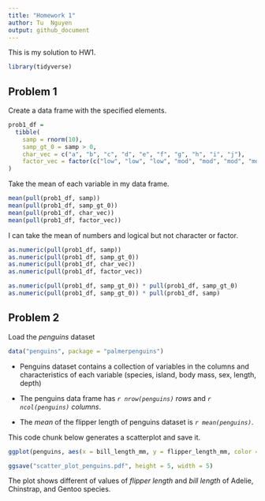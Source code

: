 ```yaml
---
title: "Homework 1"
author: Tu  Nguyen
output: github_document
---
```


This is my solution to HW1.


```r
library(tidyverse)
```

## Problem 1

Create a data frame with the specified elements.
```r
prob1_df = 
  tibble(
    samp = rnorm(10),
    samp_gt_0 = samp > 0,
    char_vec = c("a", "b", "c", "d", "e", "f", "g", "h", "i", "j"),
    factor_vec = factor(c("low", "low", "low", "mod", "mod", "mod", "mod", "high", "high", "high"))
)
```

Take the mean of each variable in my data frame. 

```r
mean(pull(prob1_df, samp))
mean(pull(prob1_df, samp_gt_0))
mean(pull(prob1_df, char_vec))
mean(pull(prob1_df, factor_vec))
```
I can take the mean of numbers and logical but not character or factor. 

```r
as.numeric(pull(prob1_df, samp))
as.numeric(pull(prob1_df, samp_gt_0))
as.numeric(pull(prob1_df, char_vec))
as.numeric(pull(prob1_df, factor_vec))
```


```r
as.numeric(pull(prob1_df, samp_gt_0)) * pull(prob1_df, samp_gt_0)
as.numeric(pull(prob1_df, samp_gt_0)) * pull(prob1_df, samp)
```


## Problem 2

Load the *penguins* dataset

```r
data("penguins", package = "palmerpenguins")
```


* Penguins dataset contains a collection of variables in the columns and characteristics of each variable (species, island, body mass, sex, length, depth)

* The penguins data frame has *`r nrow(penguins)`* *rows* and *`r ncol(penguins)`* *columns*. 

* The *mean* of the flipper length of penguins dataset is *`r mean(penguins)`*. 


This code chunk below generates a scatterplot and save it.

```r
ggplot(penguins, aes(x = bill_length_mm, y = flipper_length_mm, color = species)) + geom_point()

ggsave("scatter_plot_penguins.pdf", height = 5, width = 5)
```
The plot shows different of values of *flipper length* and *bill length* of Adelie, Chinstrap, and Gentoo species. 







